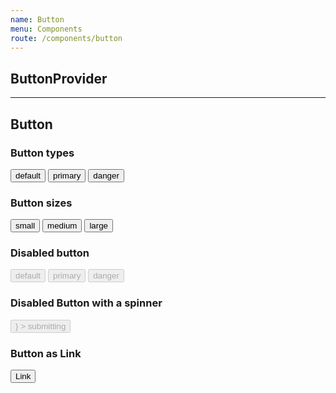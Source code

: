 ```yaml
---
name: Button
menu: Components
route: /components/button
---
```



## **ButtonProvider**



---



## **Button**

<Props of={Button} />


### Button types

<Playground>
  <Button className="mb">default</Button>
  <Spacer />
  <Button btnType="primary">primary</Button>
  <Spacer />
  <Button btnType="danger">danger</Button>
</Playground>


### Button sizes

<Playground>
  <Button sizing="s">small</Button>
  <Spacer />
  <Button sizing="m">medium</Button>
  <Spacer />
  <Button sizing="l">large</Button>
</Playground>


### Disabled button

<Playground>
  <Button className="mb" disabled={true}>default</Button>
  <Spacer />
  <Button btnType="primary" disabled={true}>primary</Button>
  <Spacer />
  <Button btnType="danger" disabled={true}>danger</Button>
</Playground>


### Disabled Button with a spinner

<Playground>
  <Button
    disabled={true}
    submitting={true}
    renderSpinner={<Spinner />}
  >
    submitting
  </Button>
</Playground>

### Button as Link

<Playground>
  <Button as="a">Link</Button>
</Playground>
